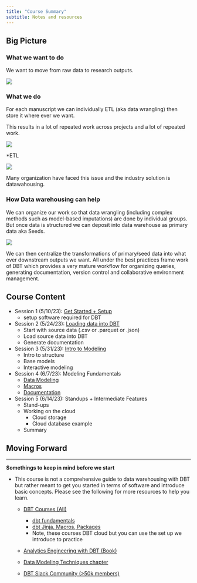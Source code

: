 ```yaml
---
title: "Course Summary"
subtitle: Notes and resources 
---
```


## Big Picture

### What we want to do

We want to move from raw data to research outputs.

![](images/pipeline-0.JPG)

### What we do

For each manuscript we can individually ETL (aka data wrangling) then store it where ever we want.

This results in a lot of repeated work across projects and a lot of repeated work.

![](images/pipeline-1.JPG)

::: column-margin
\*ETL

![](images/etl.png)
:::

Many organization have faced this issue and the industry solution is datawahousing.

### How Data warehousing can help

We can organize our work so that data wrangling (including complex methods such as model-based imputations) are done by individual groups. But once data is structured we can deposit into data warehouse as primary data aka Seeds.

![](images/pipeline-3.JPG)

We can then centralize the transformations of primary/seed data into what ever downstream outputs we want. All under the best practices frame work of DBT which provides a very mature workflow for organizing queries, generating documentation, version control and collaborative environment management.

## Course Content

-   Session 1 (5/10/23): [Get Started + Setup](https://drexel-uhc.github.io/analytics-corner/pages/manuals/dbt/get-started-install.html)
    -   setup software required for DBT
-   Session 2 (5/24/23): [Loading data into DBT](https://drexel-uhc.github.io/analytics-corner/pages/manuals/dbt/load-data.html)
    -   Start with source data (.csv or .parquet or .json)
    -   Load source data into DBT
    -   Generate documentation
-   Session 3 (5/31/23): [Intro to Modeling](https://drexel-uhc.github.io/analytics-corner/pages/manuals/dbt/basic-modeling.html)
    -   Intro to structure
    -   Base models
    -   Interactive modeling
-   Session 4 (6/7/23): Modeling Fundamentals
    -   [Data Modeling](https://drexel-uhc.github.io/analytics-corner/pages/manuals/dbt/data-modeling.html)
    -   [Macros](https://drexel-uhc.github.io/analytics-corner/pages/manuals/dbt/functional-programming.html)
    -   [Documentation](https://drexel-uhc.github.io/analytics-corner/pages/manuals/dbt/documentation.html)
-   Session 5 (6/14/23): Standups + Intermediate Features
    -   Stand-ups
    -   Working on the cloud
        -   Cloud storage
        -   Cloud database example
    -   Summary

## Moving Forward

------------------------------------------------------------------------

::: callout-note
**Somethings to keep in mind before we start**

-   This course is not a comprehensive guide to data warehousing with DBT but rather meant to get you started in terms of software and introduce basic concepts. Please see the following for more resources to help you learn.

    -   [DBT Courses (All)](https://courses.getdbt.com/collections)

        -   [dbt fundamentals](https://courses.getdbt.com/courses/fundamentals)
        -   [dbt Jinja, Macros, Packages](https://courses.getdbt.com/courses/jinja-macros-packages)
        -   Note, these courses DBT cloud but you can use the set up we introduce to practice

    -   [Analytics Engineering with DBT (Book)](https://www.getdbt.com/analytics-engineering/start-here)

    -   [Data Modeling Techniques chapter](https://www.getdbt.com/analytics-engineering/modular-data-modeling-technique/)

    -   [DBT Slack Community (\>50k members)](https://www.getdbt.com/community/join-the-community/)
:::

